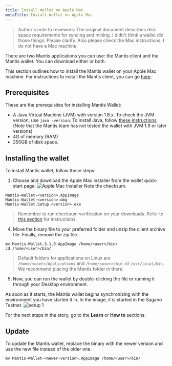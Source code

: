 ```yaml
---
title: Install Wallet on Apple Mac
metaTitle: Install Wallet on Apple Mac
---
```


>Author's note to reviewers: The original document describes disk space requirements for syncing and mining. I didn't think a wallet did those things. Please clarify. Also please check the Mac instructions; I do not have a Mac machine. 

There are two Mantis applications you can use: the Mantis client and the Mantis wallet. You can download either or both.

This section outlines how to install the Mantis wallet on your Apple Mac machine. For instructions to install the Mantis client, you can go [here](/install/install-client-mac).

## Prerequisites

These are the prerequisites for installing Mantis Wallet:
* A Java Virtual Machine (JVM) with version 1.8.x.
    To check the JVM version, use `java -version`.
    To install Java, follow [these instructions](https://java.com/en/download/help/download_options.html).
    (Note that  the Mantis team has not tested the wallet with JVM 1.9 or later versions)
* 4G of memory (RAM)
* 250GB of disk space.

##  Installing the wallet

To install Mantis wallet, follow these steps:

1. Choose and download the Apple Mac installer from the wallet quick-start page:
![Apple Mac Installer](../images/2c-Download-Installer.png)
Note the checksum.
```
Mantis-Wallet-<version>.AppImage
Mantis-Wallet-<version>.dmg
Mantis-Wallet.Setup.<version>.exe
```
> Remember to run checksum verification on your downloads. Refer to [this section](first-steps/downloads#checksum) for instructions.

4. Move the binary file to your preferred folder and unzip the client archive file. Finally, remove the zip file.

```
mv Mantis-Wallet-3.1.0.AppImage /home/<user>/bin/
cd /home/<user>/bin/
```

> Default folders for applications on Linux are `/home/<user>/Applications` and `/home/<user>/bin`, or `/usr/local/bin`. We recommend placing the Mantis folder in there.


5. Now, you can run the wallet by double-clicking the file or running it through your Desktop environment.

As soon as it starts, the Mantis wallet begins synchronizing with the environment you have started it in. In the image, it is started in the Sagano Testnet.
![setup 1](../images/4-Setup-1.png)

For the next steps in the story, go to the **Learn** or **How to** sections.

## Update

To update the Mantis wallet, replace the binary with the newer version and use the new file instead of the older one.

```
mv Mantis-Wallet-<newer-version>.AppImage /home/<user>/bin/
```
